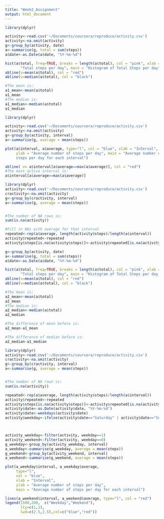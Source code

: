 ```yaml
---
title: "Week2_Assignment"
output: html_document
---
```




```r
library(dplyr)

activity<-read.csv('~/Documents/coursera/reproduce/activity.csv')
activity<-na.omit(activity)
g<-group_by(activity, date)
a<-summarise(g, total = sum(steps))
a$date<-as.Date(a$date, "%Y-%m-%d")

hist(a$total, freq=TRUE, breaks = length(a$total), col = "pink", xlab = 
       "Total steps per day", main = "Histogram of Total Steps per day")
abline(v=mean(a$total), col = "red")
abline(v=median(a$total), col = "black")

#The mean is:
a1_mean<-mean(a$total)
a1_mean
#The median is:
a1_median<-median(a$total)
a1_median
```

```r
library(dplyr)

activity<-read.csv('~/Documents/coursera/reproduce/activity.csv')
activity<-na.omit(activity)
g<-group_by(activity, interval)
a<-summarise(g, average = mean(steps))

plot(a$interval, a$average, type="l", col = "blue", xlab = "Interval", 
     ylab = "Average number of steps per day", main = "Average number of 
     steps per day for each interval")

abline( v= a$interval[a$average==max(a$average)], col = "red")
#The most active interval is:
a$interval[a$average==max(a$average)]

```

```r
library(dplyr)
activity<-read.csv('~/Documents/coursera/reproduce/activity.csv')
cractivity<-na.omit(activity)
g<-group_by(cractivity, interval)
a<-summarise(g, average = mean(steps))


#The number of NA rows is:
sum(is.na(activity))

#Fill in NAs with average for that interval
repeated<-rep(a$average, length(activity$steps)/length(a$interval))
activity$repeated<-repeated
activity$steps[is.na(activity$steps)]<-activity$repeated[is.na(activity$steps)]

g<-group_by(activity, date)
a<-summarise(g, total = sum(steps))
a$date<-as.Date(a$date, "%Y-%m-%d")

hist(a$total, freq=TRUE, breaks = length(a$total), col = "pink", xlab = 
       "Total steps per day", main = "Histogram of Total Steps per day, NA included")
abline(v=mean(a$total), col = "red")
abline(v=median(a$total), col = "black")

#The mean is:
a2_mean<-mean(a$total)
a2_mean
#The median is:
a2_median<-median(a$total)
a2_median

#The difference of mean before is:
a2_mean-a1_mean

#The difference of median before is:
a2_median-a1_median
```

```r
library(dplyr)
activity<-read.csv('~/Documents/coursera/reproduce/activity.csv')
cractivity<-na.omit(activity)
g<-group_by(cractivity, interval)
a<-summarise(g, average = mean(steps))


#The number of NA rows is:
sum(is.na(activity))

repeated<-rep(a$average, length(activity$steps)/length(a$interval))
activity$repeated<-repeated
activity$steps[is.na(activity$steps)]<-activity$repeated[is.na(activity$steps)]
activity$date<-as.Date(activity$date, "%Y-%m-%d")
activity$date<-weekdays(activity$date)
activity$weekday<-ifelse(activity$date=="Saturday" | activity$date=="Sunday", 0, 1)



activity_weekday<-filter(activity, weekday==1)
activity_weekend<-filter(activity, weekday==0)
g_weekday<-group_by(activity_weekday, interval)
a_weekday<-summarise(g_weekday, average = mean(steps))
g_weekend<-group_by(activity_weekend, interval)
a_weekend<-summarise(g_weekend, average = mean(steps))

plot(a_weekday$interval, a_weekday$average, 
     type="l", 
     col = "blue", 
     xlab = "Interval", 
     ylab = "Average number of steps per day", 
     main = "Average number of steps per day for each interval")

lines(a_weekend$interval, a_weekend$average, type="l", col = "red")
legend(1500,200,  c("Weekday","Weekend"), 
       lty=c(1,1), 
       lwd=c(2.5,2.5),col=c("blue","red"))
```
